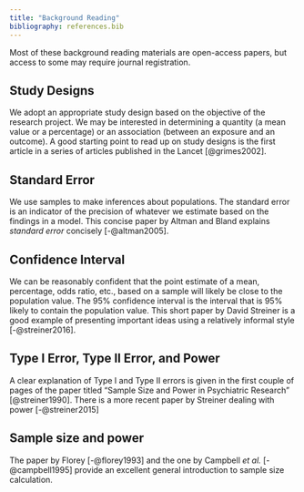 ```yaml
---
title: "Background Reading"
bibliography: references.bib
---
```


Most of these background reading materials are open-access papers, but access to some may require journal registration.

## Study Designs

We adopt an appropriate study design based on the objective of the research project. We may be interested in determining a quantity (a mean value or a percentage) or an association (between an exposure and an outcome). A good starting point to read up on study designs is the first article in a series of articles published in the Lancet [@grimes2002].

## Standard Error

We use samples to make inferences about populations. The standard error is an indicator of the precision of whatever we estimate based on the findings in a model. This concise paper by Altman and Bland explains *standard error* concisely [-@altman2005].

## Confidence Interval

We can be reasonably confident that the point estimate of a mean, percentage, odds ratio, etc., based on a sample will likely be close to the population value. The 95% confidence interval is the interval that is 95% likely to contain the population value. This short paper by David Streiner is a good example of presenting important ideas using a relatively informal style [-@streiner2016].

## Type I Error, Type II Error, and Power

A clear explanation of Type I and Type II errors is given in the first couple of pages of the paper titled "Sample Size and Power in Psychiatric Research" [@streiner1990]. There is a more recent paper by Streiner dealing with power [-@streiner2015]

## Sample size and power

The paper by Florey [-@florey1993] and the one by Campbell *et al.* [-@campbell1995] provide an excellent general introduction to sample size calculation.
